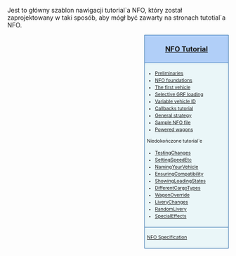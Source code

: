 <noinclude>
{{en/-}}<!--<br>--><!--{{ambox | text = w trakcie edycji.}}--><!-- --></noinclude><!--
--><noinclude>Jest to główny szablon nawigacji tutorial`a NFO, który został zaprojektowany w taki sposób, aby mógł być zawarty na stronach tutotial`a NFO.</noinclude><div style="float:right; padding-left:12px; background:none;"><div style="width:180px; border:1px solid #2f6fab; background:#b1cff8; padding:5px; -moz-border-radius-topleft:5px; -moz-border-radius-topright:5px; font-size: 12pt;">
<center><strong><font size="3">[[en/NFOTutorial|NFO Tutorial]]</font></strong></center>
</div>
<div style="width:180px;  border:1px solid #2f6fab; border-top-width: 0px; background:#eaf6f8; padding:5px; font-size: 8pt; line-height: 12pt;">

* [https://www.tt-wiki.net/wiki/Preliminaries Preliminaries]
* [https://www.tt-wiki.net/wiki/NFO_Foundations NFO foundations]
* [https://www.tt-wiki.net/wiki/The_First_Vehicle The first vehicle]
* [https://www.tt-wiki.net/wiki/Selective_GRF_Loading Selective GRF loading]
* [https://www.tt-wiki.net/wiki/Variable_Vehicle_ID Variable vehicle ID]
* [[pl/Development/NewGRF/NFO Tutorial/Callbacks|Callbacks tutorial]]
* [https://www.tt-wiki.net/wiki/General_strategy_for_implementing_new_graphics General strategy]
* [https://www.tt-wiki.net/wiki/Sample_NFO_file Sample NFO file]
* [https://www.tt-wiki.net/wiki/Powered_wagons Powered wagons]
; Niedokończone tutorial`e
* [https://www.tt-wiki.net/wiki/TestingChanges TestingChanges]
* [https://www.tt-wiki.net/wiki/SettingSpeedEtc SettingSpeedEtc]
* [https://www.tt-wiki.net/wiki/NamingYourVehicle NamingYourVehicle]
* [https://www.tt-wiki.net/wiki/EnsuringCompatibility EnsuringCompatibility]
* [https://www.tt-wiki.net/wiki/ShowingLoadingStates ShowingLoadingStates]
* [https://www.tt-wiki.net/wiki/DifferentCargoTypes DifferentCargoTypes]
* [https://www.tt-wiki.net/wiki/WagonOverride WagonOverride]
* [https://www.tt-wiki.net/wiki/LiveryChanges LiveryChanges]
* [https://www.tt-wiki.net/wiki/RandomLivery RandomLivery]
* [https://www.tt-wiki.net/wiki/SpecialEffects SpecialEffects]

</div>
<div style="width:180px;  border:1px solid #2f6fab; border-top-width: 0px; background:#eaf6f8; padding:5px; font-size: 8pt; line-height: 12pt;">

;[http://newgrf-specs.tt-wiki.net/wiki/Main_Page NFO Specification]

</div>
</div><noinclude>[[Category:pl/User/Extrazi/szablony|{{PAGENAME}}]]</noinclude>